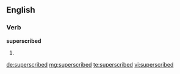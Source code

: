 ==English==

===Verb===
'''superscribed'''

# {{past of|superscribe}}

[[de:superscribed]]
[[mg:superscribed]]
[[te:superscribed]]
[[vi:superscribed]]